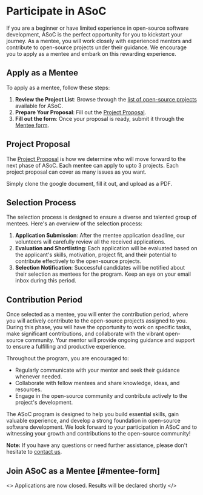 
# Participate in ASoC

If you are a beginner or have limited experience in open-source software development, ASoC is the perfect opportunity for you to kickstart your journey. As a mentee, you will work closely with experienced mentors and contribute to open-source projects under their guidance. We encourage you to apply as a mentee and embark on this rewarding experience.

## Apply as a Mentee

To apply as a mentee, follow these steps:

1. **Review the Project List**: Browse through the [list of open-source projects](/projects) available for ASoC.
2. **Prepare Your Proposal**: Fill out the [Project Proposal](https://docs.google.com/document/d/1sGH3US4er91IPtwXgPH0DCuIUUxo9zuZoPPLgFsACS8/edit?usp=sharing).
3. **Fill out the form**: Once your proposal is ready, submit it through the [Mentee form](#mentee-form).

## Project Proposal

The [Project Proposal](https://docs.google.com/document/d/1sGH3US4er91IPtwXgPH0DCuIUUxo9zuZoPPLgFsACS8/edit?usp=sharing) is how we determine who will move forward to the next phase of ASoC. Each mentee can apply to upto 3 projects. Each project proposal can cover as many issues as you want.

Simply clone the google document, fill it out, and upload as a PDF.

## Selection Process

The selection process is designed to ensure a diverse and talented group of mentees. Here's an overview of the selection process:

1. **Application Submission**: After the mentee application deadline, our volunteers will carefully review all the received applications.
2. **Evaluation and Shortlisting**: Each application will be evaluated based on the applicant's skills, motivation, project fit, and their potential to contribute effectively to the open-source projects.
3. **Selection Notification**: Successful candidates will be notified about their selection as mentees for the program. Keep an eye on your email inbox during this period.

## Contribution Period

Once selected as a mentee, you will enter the contribution period, where you will actively contribute to the open-source projects assigned to you. During this phase, you will have the opportunity to work on specific tasks, make significant contributions, and collaborate with the vibrant open-source community. Your mentor will provide ongoing guidance and support to ensure a fulfilling and productive experience.

Throughout the program, you are encouraged to:

- Regularly communicate with your mentor and seek their guidance whenever needed.
- Collaborate with fellow mentees and share knowledge, ideas, and resources.
- Engage in the open-source community and contribute actively to the project's development.

The ASoC program is designed to help you build essential skills, gain valuable experience, and develop a strong foundation in open-source software development. We look forward to your participation in ASoC and to witnessing your growth and contributions to the open-source community!

**Note:** If you have any questions or need further assistance, please don't hesitate to [contact us](/contact-us).

## Join ASoC as a Mentee [#mentee-form]

<>
  <Callout type="warning" emoji="🚨">
    Applications are now closed. Results will be declared shortly
  </Callout>
</>
